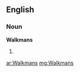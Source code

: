 ==English==

===Noun===
'''Walkmans'''

# {{plural of|[[Walkman]]}}

[[ar:Walkmans]]
[[mg:Walkmans]]